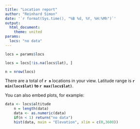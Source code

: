 ```yaml
---
title: "Location report"
author: "Reinhard Simon"
date: '`r format(Sys.time(), "%B %d, %Y, %H:%Mh")`'
output: 
  html_document:
    theme: united
params: 
  locs: "no data"
---
```




```r
locs = params$locs

locs = locs[!is.na(locs$lat), ]

n = nrow(locs)
```

There are a total of **`r n`** locations in your view. 
Latitude range is **`r min(locs$lat)` to `r max(locs$lat)`**.


You can also embed plots, for example:

```r
data <- locs$altitude
    n = length(data)
    data <- as.numeric(data)
    if(n < 1) return("no data")
    hist(data, main = "Elevation", xlim = c(0,3600))
```
